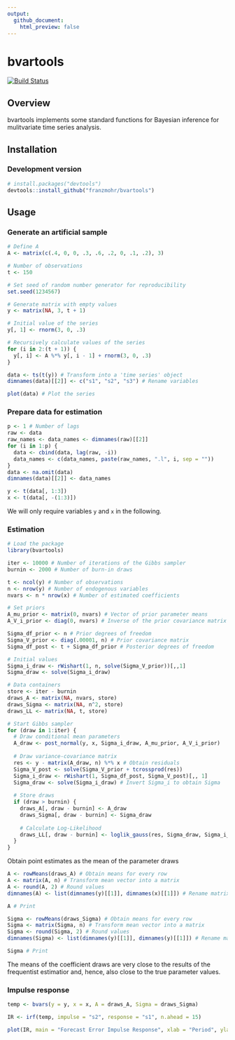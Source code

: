 ```yaml
---
output:
  github_document:
    html_preview: false
---
```


# bvartools

[![Build Status](https://travis-ci.org/franzmohr/bvartools.svg?branch=master)](https://travis-ci.org/franzmohr/bvartools)

## Overview

bvartools implements some standard functions for Bayesian inference for mulitvariate time series analysis.

## Installation

### Development version

```r
# install.packages("devtools")
devtools::install_github("franzmohr/bvartools")
```

## Usage

### Generate an artificial sample

```r
# Define A
A <- matrix(c(.4, 0, 0, .3, .6, .2, 0, .1, .2), 3)

# Number of observations
t <- 150

# Set seed of random number generator for reproducibility
set.seed(1234567)

# Generate matrix with empty values
y <- matrix(NA, 3, t + 1)

# Initial value of the series
y[, 1] <- rnorm(3, 0, .3)

# Recursively calculate values of the series
for (i in 2:(t + 1)) {
  y[, i] <- A %*% y[, i - 1] + rnorm(3, 0, .3)
}

data <- ts(t(y)) # Transform into a 'time series' object
dimnames(data)[[2]] <- c("s1", "s2", "s3") # Rename variables

plot(data) # Plot the series
```

### Prepare data for estimation

```r
p <- 1 # Number of lags
raw <- data
raw_names <- data_names <- dimnames(raw)[[2]]
for (i in 1:p) {
  data <- cbind(data, lag(raw, -i))
  data_names <- c(data_names, paste(raw_names, ".l", i, sep = ""))
}
data <- na.omit(data)
dimnames(data)[[2]] <- data_names

y <- t(data[, 1:3])
x <- t(data[, -(1:3)])
```

We will only require variables `y` and `x` in the following.

### Estimation

```r
# Load the package
library(bvartools)

iter <- 10000 # Number of iterations of the Gibbs sampler
burnin <- 2000 # Number of burn-in draws

t <- ncol(y) # Number of observations
n <- nrow(y) # Number of endogenous variables
nvars <- n * nrow(x) # Number of estimated coefficients

# Set priors
A_mu_prior <- matrix(0, nvars) # Vector of prior parameter means
A_V_i_prior <- diag(0, nvars) # Inverse of the prior covariance matrix

Sigma_df_prior <- n # Prior degrees of freedom
Sigma_V_prior <- diag(.00001, n) # Prior covariance matrix
Sigma_df_post <- t + Sigma_df_prior # Posterior degrees of freedom

# Initial values
Sigma_i_draw <- rWishart(1, n, solve(Sigma_V_prior))[,,1]
Sigma_draw <- solve(Sigma_i_draw)

# Data containers
store <- iter - burnin
draws_A <- matrix(NA, nvars, store)
draws_Sigma <- matrix(NA, n^2, store)
draws_LL <- matrix(NA, t, store)

# Start Gibbs sampler
for (draw in 1:iter) {
  # Draw conditional mean parameters
  A_draw <- post_normal(y, x, Sigma_i_draw, A_mu_prior, A_V_i_prior)
  
  # Draw variance-covariance matrix
  res <- y - matrix(A_draw, n) %*% x # Obtain residuals
  Sigma_V_post <- solve(Sigma_V_prior + tcrossprod(res))
  Sigma_i_draw <- rWishart(1, Sigma_df_post, Sigma_V_post)[,, 1]
  Sigma_draw <- solve(Sigma_i_draw) # Invert Sigma_i to obtain Sigma
  
  # Store draws
  if (draw > burnin) {
    draws_A[, draw - burnin] <- A_draw
    draws_Sigma[, draw - burnin] <- Sigma_draw
    
    # Calculate Log-Likelihood
    draws_LL[, draw - burnin] <- loglik_gauss(res, Sigma_draw, Sigma_i_draw)
  }
}
```

Obtain point estimates as the mean of the parameter draws

```r
A <- rowMeans(draws_A) # Obtain means for every row
A <- matrix(A, n) # Transform mean vector into a matrix
A <- round(A, 2) # Round values
dimnames(A) <- list(dimnames(y)[[1]], dimnames(x)[[1]]) # Rename matrix dimensions

A # Print
```

```r
Sigma <- rowMeans(draws_Sigma) # Obtain means for every row
Sigma <- matrix(Sigma, n) # Transform mean vector into a matrix
Sigma <- round(Sigma, 2) # Round values
dimnames(Sigma) <- list(dimnames(y)[[1]], dimnames(y)[[1]]) # Rename matrix dimensions

Sigma # Print
```

The means of the coefficient draws are very close to the results of the frequentist estimatior and, hence, also close to the true parameter values.

### Impulse response

```r
temp <- bvars(y = y, x = x, A = draws_A, Sigma = draws_Sigma)

IR <- irf(temp, impulse = "s2", response = "s1", n.ahead = 15)

plot(IR, main = "Forecast Error Impulse Response", xlab = "Period", ylab = "Response")
```
